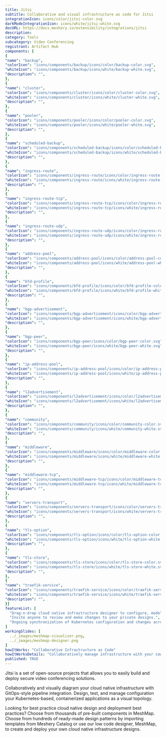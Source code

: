 ```yaml
---
title: Jitsi
subtitle: Collaborative and visual infrastructure as code for Jitsi
integrationIcon: icons/color/jitsi-color.svg
darkModeIntegrationIcon: icons/white/jitsi-white.svg
docURL: https://docs.meshery.io/extensibility/integrations/jitsi
description: 
category: Tools
subcategory: Video Conferencing
registrant: Artifact Hub
components: [
{
"name": "backup",
"colorIcon": "icons/components/backup/icons/color/backup-color.svg",
"whiteIcon": "icons/components/backup/icons/white/backup-white.svg",
"description": "",
},
{
"name": "cluster",
"colorIcon": "icons/components/cluster/icons/color/cluster-color.svg",
"whiteIcon": "icons/components/cluster/icons/white/cluster-white.svg",
"description": "",
},
{
"name": "pooler",
"colorIcon": "icons/components/pooler/icons/color/pooler-color.svg",
"whiteIcon": "icons/components/pooler/icons/white/pooler-white.svg",
"description": "",
},
{
"name": "scheduled-backup",
"colorIcon": "icons/components/scheduled-backup/icons/color/scheduled-backup-color.svg",
"whiteIcon": "icons/components/scheduled-backup/icons/white/scheduled-backup-white.svg",
"description": "",
},
{
"name": "ingress-route",
"colorIcon": "icons/components/ingress-route/icons/color/ingress-route-color.svg",
"whiteIcon": "icons/components/ingress-route/icons/white/ingress-route-white.svg",
"description": "",
},
{
"name": "ingress-route-tcp",
"colorIcon": "icons/components/ingress-route-tcp/icons/color/ingress-route-tcp-color.svg",
"whiteIcon": "icons/components/ingress-route-tcp/icons/white/ingress-route-tcp-white.svg",
"description": "",
},
{
"name": "ingress-route-udp",
"colorIcon": "icons/components/ingress-route-udp/icons/color/ingress-route-udp-color.svg",
"whiteIcon": "icons/components/ingress-route-udp/icons/white/ingress-route-udp-white.svg",
"description": "",
},
{
"name": "address-pool",
"colorIcon": "icons/components/address-pool/icons/color/address-pool-color.svg",
"whiteIcon": "icons/components/address-pool/icons/white/address-pool-white.svg",
"description": "",
},
{
"name": "bfd-profile",
"colorIcon": "icons/components/bfd-profile/icons/color/bfd-profile-color.svg",
"whiteIcon": "icons/components/bfd-profile/icons/white/bfd-profile-white.svg",
"description": "",
},
{
"name": "bgp-advertisement",
"colorIcon": "icons/components/bgp-advertisement/icons/color/bgp-advertisement-color.svg",
"whiteIcon": "icons/components/bgp-advertisement/icons/white/bgp-advertisement-white.svg",
"description": "",
},
{
"name": "bgp-peer",
"colorIcon": "icons/components/bgp-peer/icons/color/bgp-peer-color.svg",
"whiteIcon": "icons/components/bgp-peer/icons/white/bgp-peer-white.svg",
"description": "",
},
{
"name": "ip-address-pool",
"colorIcon": "icons/components/ip-address-pool/icons/color/ip-address-pool-color.svg",
"whiteIcon": "icons/components/ip-address-pool/icons/white/ip-address-pool-white.svg",
"description": "",
},
{
"name": "l2advertisement",
"colorIcon": "icons/components/l2advertisement/icons/color/l2advertisement-color.svg",
"whiteIcon": "icons/components/l2advertisement/icons/white/l2advertisement-white.svg",
"description": "",
},
{
"name": "community",
"colorIcon": "icons/components/community/icons/color/community-color.svg",
"whiteIcon": "icons/components/community/icons/white/community-white.svg",
"description": "",
},
{
"name": "middleware",
"colorIcon": "icons/components/middleware/icons/color/middleware-color.svg",
"whiteIcon": "icons/components/middleware/icons/white/middleware-white.svg",
"description": "",
},
{
"name": "middleware-tcp",
"colorIcon": "icons/components/middleware-tcp/icons/color/middleware-tcp-color.svg",
"whiteIcon": "icons/components/middleware-tcp/icons/white/middleware-tcp-white.svg",
"description": "",
},
{
"name": "servers-transport",
"colorIcon": "icons/components/servers-transport/icons/color/servers-transport-color.svg",
"whiteIcon": "icons/components/servers-transport/icons/white/servers-transport-white.svg",
"description": "",
},
{
"name": "tls-option",
"colorIcon": "icons/components/tls-option/icons/color/tls-option-color.svg",
"whiteIcon": "icons/components/tls-option/icons/white/tls-option-white.svg",
"description": "",
},
{
"name": "tls-store",
"colorIcon": "icons/components/tls-store/icons/color/tls-store-color.svg",
"whiteIcon": "icons/components/tls-store/icons/white/tls-store-white.svg",
"description": "",
},
{
"name": "traefik-service",
"colorIcon": "icons/components/traefik-service/icons/color/traefik-service-color.svg",
"whiteIcon": "icons/components/traefik-service/icons/white/traefik-service-white.svg",
"description": "",
}]
featureList: [
  "Drag-n-drop cloud native infrastructure designer to configure, model, and deploy your workloads.",
  "Invite anyone to review and make changes to your private designs.",
  "Ongoing synchronization of Kubernetes configuration and changes across any number of clusters."
]
workingSlides: [
  ../_images/meshmap-visualizer.png,
  ../_images/meshmap-designer.png
]
howItWorks: "Collaborative Infrastructure as Code"
howItWorksDetails: "Collaboratively manage infrastructure with your coworkers synchronously sharing the same designs."
published: TRUE
---
```

<p>
Jitsi is a set of open-source projects that allows you to easily build and deploy secure video conferencing solutions.
</p>
<p>
    Collaboratively and visually diagram your cloud native infrastructure with GitOps-style pipeline integration. Design, test, and manage configuration your Kubernetes-based, containerized applications as a visual topology.
</p>
<p>
    Looking for best practice cloud native design and deployment best practices? Choose from thousands of pre-built components in MeshMap. Choose from hundreds of ready-made design patterns by importing templates from Meshery Catalog or use our low code designer, MeshMap, to create and deploy your own cloud native infrastructure designs.
</p>
